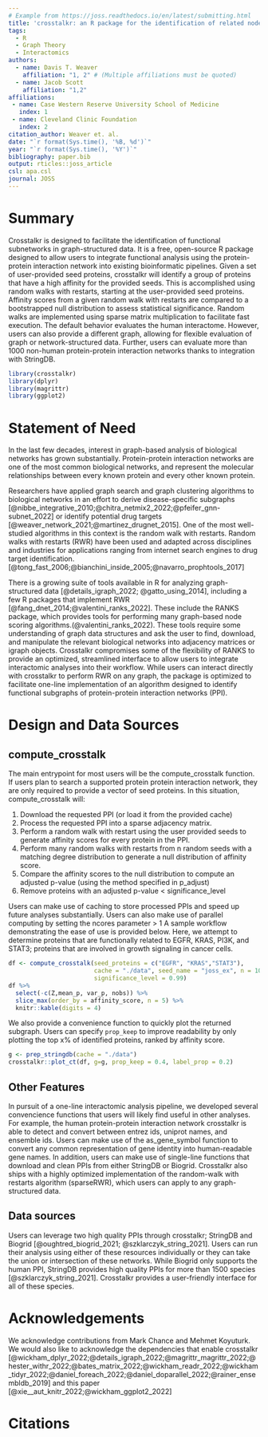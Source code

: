 ```yaml
---
# Example from https://joss.readthedocs.io/en/latest/submitting.html
title: 'crosstalkr: an R package for the identification of related nodes in biological networks'
tags:
  - R
  - Graph Theory
  - Interactomics
authors:
  - name: Davis T. Weaver
    affiliation: "1, 2" # (Multiple affiliations must be quoted)
  - name: Jacob Scott
    affiliation: "1,2"
affiliations:
 - name: Case Western Reserve University School of Medicine
   index: 1
 - name: Cleveland Clinic Foundation
   index: 2
citation_author: Weaver et. al.
date: "`r format(Sys.time(), '%B, %d')`"
year: "`r format(Sys.time(), '%Y')`"
bibliography: paper.bib
output: rticles::joss_article
csl: apa.csl
journal: JOSS
---
```


# Summary

Crosstalkr is designed to facilitate the identification of functional subnetworks in graph-structured data. 
It is a free, open-source R package designed to allow users to integrate functional analysis using the protein-protein interaction network into existing bioinformatic pipelines. 
Given a set of user-provided seed proteins, crosstalkr will identify a group of proteins that have a high affinity for the provided seeds. 
This is accomplished using random walks with restarts, starting at the user-provided seed proteins. 
Affinity scores from a given random walk with restarts are compared to a bootstrapped null distribution to assess statistical significance. 
Random walks are implemented using sparse matrix multiplication to facilitate fast execution. 
The default behavior evaluates the human interactome.
However, users can also provide a different graph, allowing for flexible evaluation of graph or network-structured data. 
Further, users can evaluate more than 1000 non-human protein-protein interaction networks thanks to integration with StringDB.

```r
library(crosstalkr)
library(dplyr)
library(magrittr)
library(ggplot2)
```

# Statement of Need

In the last few decades, interest in graph-based analysis of biological networks has grown substantially. 
Protein-protein interaction networks are one of the most common biological networks, and represent the molecular relationships between every known protein and every other known protein.

Researchers have applied graph search and graph clustering algorithms to biological networks in an effort to derive disease-specific subgraphs [@nibbe_integrative_2010;@chitra_netmix2_2022;@pfeifer_gnn-subnet_2022] or identify potential drug targets [@weaver_network_2021;@martinez_drugnet_2015]. 
One of the most well-studied algorithms in this context is the random walk with restarts.
Random walks with restarts (RWR) have been used and adapted across disciplines and industries for applications ranging from internet search engines to drug target identification.  [@tong_fast_2006;@bianchini_inside_2005;@navarro_prophtools_2017]

There is a growing suite of tools available in R for analyzing graph-structured data [@details_igraph_2022; @gatto_using_2014], including a few R packages that implement RWR [@fang_dnet_2014;@valentini_ranks_2022]. 
These include the RANKS package, which provides tools for performing many graph-based node scoring algorithms.(@valentini_ranks_2022).
These tools require some understanding of graph data structures and ask the user to find, download, and manipulate the relevant biological networks into adjacency matrices or igraph objects.
Crosstalkr compromises some of the flexibility of RANKS to provide an optimized, streamlined interface to allow users to integrate interactomic analyses into their workflow. 
While users can interact directly with crosstalkr to perform RWR on any graph, the package is optimized to facilitate one-line implementation of an algorithm designed to identify functional subgraphs of protein-protein interaction networks (PPI). 

# Design and Data Sources

## compute_crosstalk

The main entrypoint for most users will be the compute_crosstalk function.
If users plan to search a supported protein protein interaction network, they are 
only required to provide a vector of seed proteins. 
In this situation, compute_crosstalk will:

  1. Download the requested PPI (or load it from the provided cache)
  2. Process the requested PPI into a sparse adjacency matrix.
  3. Perform a random walk with restart using the user provided seeds to generate affinity scores for every protein in the PPI.
  4. Perform many random walks with restarts from n random seeds with a matching degree distribution to generate a null distribution of affinity score.
  5. Compare the affinity scores to the null distribution to compute an adjusted p-value (using the method specified in p_adjust)
  6. Remove proteins with an adjusted p-value < significance_level 

Users can make use of caching to store processed PPIs and speed up future analyses substantially. 
Users can also make use of parallel computing by setting the ncores parameter > 1
A sample workflow demonstrating the ease of use is provided below. 
Here, we attempt to determine proteins that are functionally related to EGFR, KRAS, PI3K, and STAT3; proteins that are involved in growth signaling in cancer cells. 


```r
df <- compute_crosstalk(seed_proteins = c("EGFR", "KRAS","STAT3"), 
                        cache = "./data", seed_name = "joss_ex", n = 1000, 
                        significance_level = 0.99)
df %>%
  select(-c(Z,mean_p, var_p, nobs)) %>%
  slice_max(order_by = affinity_score, n = 5) %>% 
  knitr::kable(digits = 4)
```

We also provide a convenience function to quickly plot the returned subgraph. Users can specify `prop_keep` to improve readability by only plotting the top x% of identified proteins, ranked by affinity score. 

```r
g <- prep_stringdb(cache = "./data")
crosstalkr::plot_ct(df, g=g, prop_keep = 0.4, label_prop = 0.2)
```

## Other Features

In pursuit of a one-line interactomic analysis pipeline, we developed several convencience functions that users will likely find useful in other analyses. 
For example, the human protein-protein interaction network crosstalkr is able to detect and convert between entrez ids, uniprot names, and ensemble ids. 
Users can make use of the as_gene_symbol function to convert any common representation of gene identity into human-readable gene names.
In addition, users can make use of single-line functions that download and clean PPIs from either StringDB or Biogrid.
Crosstalkr also ships with a highly optimized implementation of the random-walk with restarts algorithm (sparseRWR), which users can apply to any graph-structured data. 

## Data sources 

Users can leverage two high quality PPIs through crosstalkr; StringDB and Biogrid [@oughtred_biogrid_2021; @szklarczyk_string_2021]. Users can run their analysis using either of these resources individually or they can take the union or intersection of these networks. While Biogrid only supports the human PPI, StringDB provides high quality PPIs for more than 1500 species [@szklarczyk_string_2021]. 
Crosstalkr provides a user-friendly interface for all of these species. 

# Acknowledgements

We acknowledge contributions from Mark Chance and Mehmet Koyuturk. 
We would also like to acknowledge the dependencies that enable crosstalkr [@wickham_dplyr_2022;@details_igraph_2022;@magrittr_magrittr_2022;@hester_withr_2022;@bates_matrix_2022;@wickham_readr_2022;@wickham_tidyr_2022;@daniel_foreach_2022;@daniel_doparallel_2022;@rainer_ensembldb_2019] and this paper [@xie__aut_knitr_2022;@wickham_ggplot2_2022]

# Citations

